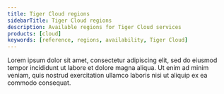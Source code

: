 ```yaml
---
title: Tiger Cloud regions
sidebarTitle: Tiger Cloud regions
description: Available regions for Tiger Cloud services
products: [cloud]
keywords: [reference, regions, availability, Tiger Cloud]
---
```


Lorem ipsum dolor sit amet, consectetur adipiscing elit, sed do eiusmod tempor incididunt ut labore et dolore magna aliqua. Ut enim ad minim veniam, quis nostrud exercitation ullamco laboris nisi ut aliquip ex ea commodo consequat.